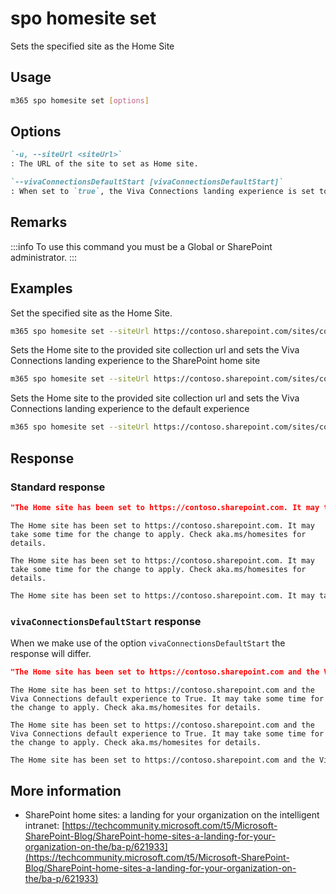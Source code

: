 
# spo homesite set

Sets the specified site as the Home Site

## Usage

```sh
m365 spo homesite set [options]
```

## Options

```md defintion-list
`-u, --siteUrl <siteUrl>`
: The URL of the site to set as Home site.

`--vivaConnectionsDefaultStart [vivaConnectionsDefaultStart]`
: When set to `true`, the Viva Connections landing experience is set to the SharePoint home site. If set to `false`, the Viva Connections home experience will be used.
```

<Global />

## Remarks

:::info
To use this command you must be a Global or SharePoint administrator.
:::

## Examples

Set the specified site as the Home Site.

```sh
m365 spo homesite set --siteUrl https://contoso.sharepoint.com/sites/comms
```

Sets the Home site to the provided site collection url and sets the Viva Connections landing experience to the SharePoint home site

```sh
m365 spo homesite set --siteUrl https://contoso.sharepoint.com/sites/comms --vivaConnectionsDefaultStart true
```

Sets the Home site to the provided site collection url and sets the Viva Connections landing experience to the default experience

```sh
m365 spo homesite set --siteUrl https://contoso.sharepoint.com/sites/comms --vivaConnectionsDefaultStart false
```

## Response

### Standard response

<Tabs>
  <TabItem value="JSON">

  ```json
  "The Home site has been set to https://contoso.sharepoint.com. It may take some time for the change to apply. Check aka.ms/homesites for details."
  ```

  </TabItem>
  <TabItem value="Text">

  ```text
  The Home site has been set to https://contoso.sharepoint.com. It may take some time for the change to apply. Check aka.ms/homesites for details.
  ```

  </TabItem>
  <TabItem value="CSV">

  ```csv
  The Home site has been set to https://contoso.sharepoint.com. It may take some time for the change to apply. Check aka.ms/homesites for details.
  ```

  </TabItem>
  <TabItem value="Markdown">

  ```md
  The Home site has been set to https://contoso.sharepoint.com. It may take some time for the change to apply. Check aka.ms/homesites for details.
  ```

  </TabItem>
</Tabs>

### `vivaConnectionsDefaultStart` response

When we make use of the option `vivaConnectionsDefaultStart` the response will differ. 

<Tabs>
  <TabItem value="JSON">

  ```json
  "The Home site has been set to https://contoso.sharepoint.com and the Viva Connections default experience to True. It may take some time for the change to apply. Check aka.ms/homesites for details."
  ```

  </TabItem>
  <TabItem value="Text">

  ```text
  The Home site has been set to https://contoso.sharepoint.com and the Viva Connections default experience to True. It may take some time for the change to apply. Check aka.ms/homesites for details.
  ```

  </TabItem>
  <TabItem value="CSV">

  ```csv
  The Home site has been set to https://contoso.sharepoint.com and the Viva Connections default experience to True. It may take some time for the change to apply. Check aka.ms/homesites for details.
  ```

  </TabItem>
  <TabItem value="Markdown">

  ```md
  The Home site has been set to https://contoso.sharepoint.com and the Viva Connections default experience to True. It may take some time for the change to apply. Check aka.ms/homesites for details.
  ```

  </TabItem>
</Tabs>

## More information

- SharePoint home sites: a landing for your organization on the intelligent intranet: [https://techcommunity.microsoft.com/t5/Microsoft-SharePoint-Blog/SharePoint-home-sites-a-landing-for-your-organization-on-the/ba-p/621933](https://techcommunity.microsoft.com/t5/Microsoft-SharePoint-Blog/SharePoint-home-sites-a-landing-for-your-organization-on-the/ba-p/621933)
